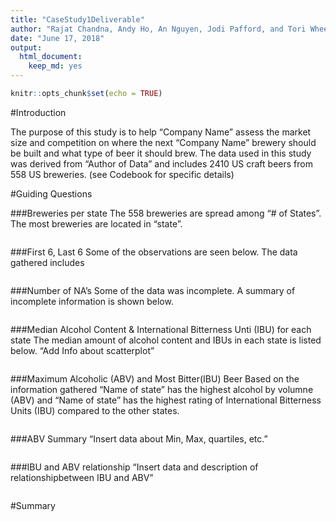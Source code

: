 ```yaml
---
title: "CaseStudy1Deliverable"
author: "Rajat Chandna, Andy Ho, An Nguyen, Jodi Pafford, and Tori Wheelis"
date: "June 17, 2018"
output: 
  html_document:
    keep_md: yes
---
```


```r
knitr::opts_chunk$set(echo = TRUE)
```

#Introduction

The purpose of this study is to help "Company Name" assess the market size and competition on where the next "Company Name" brewery should be built and what type of beer it should brew. The data used in this study was derived from "Author of Data" and includes 2410 US craft beers from 558 US breweries. (see Codebook for specific details)

#Guiding Questions

###Breweries per state
The 558 breweries are spread among "# of States".  The most breweries are located in "state".  

```rQ1

```

###First 6, Last 6
Some of the observations are seen below.  The data gathered includes 

```rQ2

```

###Number of NA's
Some of the data was incomplete.  A summary of incomplete information is shown below.

```rQ3

```

###Median Alcohol Content & International Bitterness Unti (IBU) for each state
The median amount of alcohol content and IBUs in each state is listed below. "Add Info about scatterplot"
```rQ4

```

###Maximum Alcoholic (ABV) and Most Bitter(IBU) Beer
Based on the information gathered "Name of state" has the highest alcohol by volumne (ABV) and "Name of state" has the highest rating of International Bitterness Units (IBU) compared to the other states.
```rQ5

```

###ABV Summary
"Insert data about Min, Max, quartiles, etc."
```rQ6

```

###IBU and ABV relationship
"Insert data and description of relationshipbetween IBU and ABV"
```rQ7

```

#Summary


